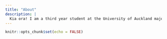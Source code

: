 ```yaml
---
title: "About"
description: |
  Kia ora! I am a third year student at the University of Auckland majoring in Statistics and Communications. I am passionate about learning and further developing the skills I have acquired throughout my degree. 
---
```


```r
knitr::opts_chunk$set(echo = FALSE)
```
